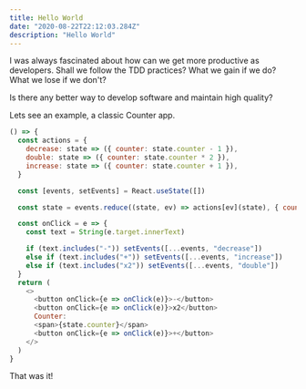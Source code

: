```yaml
---
title: Hello World
date: "2020-08-22T22:12:03.284Z"
description: "Hello World"
---
```


<Counter />

I was always fascinated about how can we get more productive as developers.
Shall we follow the TDD practices? What we gain if we do? What we lose if we don't?

Is there any better way to develop software and maintain high quality?

Lets see an example, a classic Counter app. 


```javascript live=true title=Counter
() => {
  const actions = {
    decrease: state => ({ counter: state.counter - 1 }),
    double: state => ({ counter: state.counter * 2 }),
    increase: state => ({ counter: state.counter + 1 }),
  }

  const [events, setEvents] = React.useState([])

  const state = events.reduce((state, ev) => actions[ev](state), { counter: 0 })

  const onClick = e => {
    const text = String(e.target.innerText)

    if (text.includes("-")) setEvents([...events, "decrease"])
    else if (text.includes("+")) setEvents([...events, "increase"])
    else if (text.includes("x2")) setEvents([...events, "double"])
  }
  return (
    <>
      <button onClick={e => onClick(e)}>-</button>
      <button onClick={e => onClick(e)}>x2</button>
      Counter:
      <span>{state.counter}</span>
      <button onClick={e => onClick(e)}>+</button>
    </>
  )
}
```

That was it!